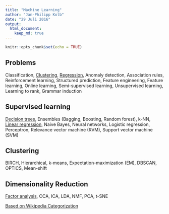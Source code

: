 ```yaml
---
title: "Machine Learning"
author: "Jan-Philipp Kolb"
date: "29 Juli 2016"
output:
  html_document:
    keep_md: true
---
```


```r
knitr::opts_chunk$set(echo = TRUE)
```

## Problems

Classification, [Clustering](https://github.com/Japhilko/DataAnalysis/blob/master/UseCases/Wiki_GermanCities.md), [Regression](https://github.com/Japhilko/DataAnalysis/tree/master/Regression), 
Anomaly detection, Association rules, Reinforcement learning, Structured prediction, Feature engineering, Feature learning, Online learning, Semi-supervised learning, Unsupervised learning, Learning to rank, Grammar induction 

## Supervised learning

[Decision trees](https://github.com/Japhilko/DataAnalysis/blob/master/Machine%20Learning/DecisionTrees.md), Ensembles (Bagging, Boosting, Random forest), k-NN, [Linear regression](https://github.com/Japhilko/DataAnalysis/blob/master/Regression/SimpleLinearRegression.md), Naive Bayes, Neural networks, Logistic regression, Perceptron, Relevance vector machine (RVM), Support vector machine (SVM) 


## Clustering

BIRCH, Hierarchical, k-means, Expectation-maximization (EM), DBSCAN, OPTICS, Mean-shift 

## Dimensionality Reduction



[Factor analysis](https://github.com/Japhilko/DataAnalysis/blob/master/Multivariate%20Analysis/FactorAnalysis.md), CCA, ICA, LDA, NMF, PCA, t-SNE 



[Based on Wikipedia Categorization ](https://en.wikipedia.org/wiki/Machine_learning)